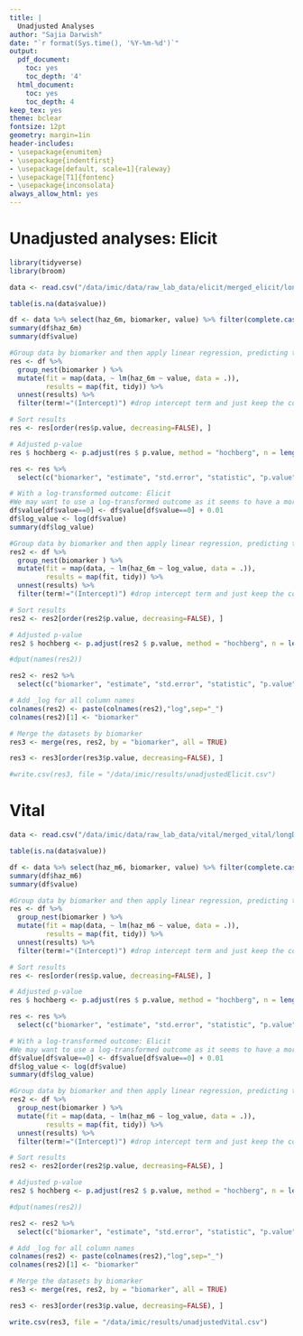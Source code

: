 ```yaml
---
title: |
  Unadjusted Analyses
author: "Sajia Darwish"
date: "`r format(Sys.time(), '%Y-%m-%d')`"
output:
  pdf_document:
    toc: yes
    toc_depth: '4'
  html_document:
    toc: yes
    toc_depth: 4
keep_tex: yes
theme: bclear
fontsize: 12pt
geometry: margin=1in
header-includes:
- \usepackage{enumitem}
- \usepackage{indentfirst}
- \usepackage[default, scale=1]{raleway}
- \usepackage[T1]{fontenc}
- \usepackage{inconsolata}
always_allow_html: yes
---
```


# Unadjusted analyses: Elicit
```r
library(tidyverse)
library(broom)

data <- read.csv("/data/imic/data/raw_lab_data/elicit/merged_elicit/longDataset.csv")

table(is.na(data$value))

df <- data %>% select(haz_6m, biomarker, value) %>% filter(complete.cases(.)) %>% droplevels()
summary(df$haz_6m)
summary(df$value)

#Group data by biomarker and then apply linear regression, predicting the growth from the biomarker
res <- df %>% 
  group_nest(biomarker ) %>% 
  mutate(fit = map(data, ~ lm(haz_6m ~ value, data = .)),
         results = map(fit, tidy)) %>% 
  unnest(results) %>%
  filter(term!="(Intercept)") #drop intercept term and just keep the coefficient on the biomarker concentration

# Sort results
res <- res[order(res$p.value, decreasing=FALSE), ]

# Adjusted p-value
res $ hochberg <- p.adjust(res $ p.value, method = "hochberg", n = length(res $ p.value))

res <- res %>%
  select(c("biomarker", "estimate", "std.error", "statistic", "p.value", "hochberg"))

# With a log-transformed outcome: Elicit
#We may want to use a log-transformed outcome as it seems to have a more normal distribution
df$value[df$value==0] <- df$value[df$value==0] + 0.01 
df$log_value <- log(df$value)
summary(df$log_value)

#Group data by biomarker and then apply linear regression, predicting the growth from the biomarker
res2 <- df %>% 
  group_nest(biomarker ) %>% 
  mutate(fit = map(data, ~ lm(haz_6m ~ log_value, data = .)),
         results = map(fit, tidy)) %>%
  unnest(results) %>%
  filter(term!="(Intercept)") #drop intercept term and just keep the coefficient on the biomarker concentration

# Sort results
res2 <- res2[order(res2$p.value, decreasing=FALSE), ]

# Adjusted p-value
res2 $ hochberg <- p.adjust(res2 $ p.value, method = "hochberg", n = length(res2 $ p.value))

#dput(names(res2))

res2 <- res2 %>%
  select(c("biomarker", "estimate", "std.error", "statistic", "p.value", "hochberg"))

# Add _log for all column names
colnames(res2) <- paste(colnames(res2),"log",sep="_")
colnames(res2)[1] <- "biomarker"

# Merge the datasets by biomarker
res3 <- merge(res, res2, by = "biomarker", all = TRUE)

res3 <- res3[order(res3$p.value, decreasing=FALSE), ]

#write.csv(res3, file = "/data/imic/results/unadjustedElicit.csv")
```

# Vital
```r
data <- read.csv("/data/imic/data/raw_lab_data/vital/merged_vital/longDataset.csv")

table(is.na(data$value))

df <- data %>% select(haz_m6, biomarker, value) %>% filter(complete.cases(.)) %>% droplevels()
summary(df$haz_m6)
summary(df$value)

#Group data by biomarker and then apply linear regression, predicting the growth from the biomarker
res <- df %>% 
  group_nest(biomarker ) %>% 
  mutate(fit = map(data, ~ lm(haz_m6 ~ value, data = .)),
         results = map(fit, tidy)) %>% 
  unnest(results) %>%
  filter(term!="(Intercept)") #drop intercept term and just keep the coefficient on the biomarker concentration

# Sort results
res <- res[order(res$p.value, decreasing=FALSE), ]

# Adjusted p-value
res $ hochberg <- p.adjust(res $ p.value, method = "hochberg", n = length(res $ p.value))

res <- res %>%
  select(c("biomarker", "estimate", "std.error", "statistic", "p.value", "hochberg"))

# With a log-transformed outcome: Elicit
#We may want to use a log-transformed outcome as it seems to have a more normal distribution
df$value[df$value==0] <- df$value[df$value==0] + 0.01 
df$log_value <- log(df$value)
summary(df$log_value)

#Group data by biomarker and then apply linear regression, predicting the growth from the biomarker
res2 <- df %>% 
  group_nest(biomarker ) %>% 
  mutate(fit = map(data, ~ lm(haz_m6 ~ log_value, data = .)),
         results = map(fit, tidy)) %>%
  unnest(results) %>%
  filter(term!="(Intercept)") #drop intercept term and just keep the coefficient on the biomarker concentration

# Sort results
res2 <- res2[order(res2$p.value, decreasing=FALSE), ]

# Adjusted p-value
res2 $ hochberg <- p.adjust(res2 $ p.value, method = "hochberg", n = length(res2 $ p.value))

#dput(names(res2))

res2 <- res2 %>%
  select(c("biomarker", "estimate", "std.error", "statistic", "p.value", "hochberg"))

# Add _log for all column names
colnames(res2) <- paste(colnames(res2),"log",sep="_")
colnames(res2)[1] <- "biomarker"

# Merge the datasets by biomarker
res3 <- merge(res, res2, by = "biomarker", all = TRUE)

res3 <- res3[order(res3$p.value, decreasing=FALSE), ]

write.csv(res3, file = "/data/imic/results/unadjustedVital.csv")
```












